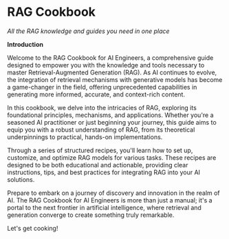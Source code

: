 # RAG Cookbook
*All the RAG knowledge and guides you need in one place*

**Introduction**

Welcome to the RAG Cookbook for AI Engineers, a comprehensive guide designed to empower you with the knowledge and tools necessary to master Retrieval-Augmented Generation (RAG). As AI continues to evolve, the integration of retrieval mechanisms with generative models has become a game-changer in the field, offering unprecedented capabilities in generating more informed, accurate, and context-rich content.

In this cookbook, we delve into the intricacies of RAG, exploring its foundational principles, mechanisms, and applications. Whether you're a seasoned AI practitioner or just beginning your journey, this guide aims to equip you with a robust understanding of RAG, from its theoretical underpinnings to practical, hands-on implementations.

Through a series of structured recipes, you'll learn how to set up, customize, and optimize RAG models for various tasks. These recipes are designed to be both educational and actionable, providing clear instructions, tips, and best practices for integrating RAG into your AI solutions.

Prepare to embark on a journey of discovery and innovation in the realm of AI. The RAG Cookbook for AI Engineers is more than just a manual; it's a portal to the next frontier in artificial intelligence, where retrieval and generation converge to create something truly remarkable.

Let's get cooking!
